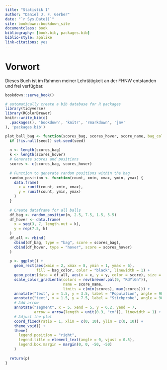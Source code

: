 ```yaml
---
title: "Statistik 1"
author: "Daniel J. F. Gerber"
date: "`r Sys.Date()`"
site: bookdown::bookdown_site
documentclass: book
bibliography: [book.bib, packages.bib]
biblio-style: apalike
link-citations: yes
---
```



# Vorwort {-}

Dieses Buch ist im Rahmen meiner Lehrtätigkeit an der FHNW entstanden und frei verfügbar.

```r
bookdown::serve_book()
```

```r
# automatically create a bib database for R packages
library(tidyverse)
library(RColorBrewer)
knitr::write_bib(c(
  .packages(), 'bookdown', 'knitr', 'rmarkdown', 'jmv'
), 'packages.bib')
```

```r
plot_ball_bag <- function(scores_bag, scores_hover, score_name, bag_color = "lightgrey", seed = NULL) {
  if (!is.null(seed)) set.seed(seed)
  
  n <- length(scores_bag)
  k <- length(scores_hover)
  # Generate scores and positions
  scores <- c(scores_bag, scores_hover)
  
  # Function to generate random positions within the bag
  random_position <- function(count, xmin, xmax, ymin, ymax) {
    data.frame(
      x = runif(count, xmin, xmax),
      y = runif(count, ymin, ymax)
    )
  }
  
  # Create dataframe for all balls
  df_bag <- random_position(n, 2.5, 7.5, 1.5, 5.5)
  df_hover <- data.frame(
    x = seq(3, 7, length.out = k),
    y = rep(7.5, k)
  )
  df_all <- rbind(
    cbind(df_bag, type = "bag", score = scores_bag),
    cbind(df_hover, type = "hover", score = scores_hover)
  )
  
  p <- ggplot() +
    geom_rect(aes(xmin = 2, xmax = 8, ymin = 1, ymax = 6), 
              fill = bag_color, color = "black", linewidth = 1) +
    geom_point(data = df_all, aes(x = x, y = y, color = score), size = 5) +
    scale_color_gradientn(colors = rev(brewer.pal(9, "RdYlGn")), 
                          name = score_name,
                          limits = c(min(scores), max(scores))) +
    annotate("text", x = 1.5, y = 3.5, label = "Population", angle = 90, hjust = 0.5) +
    annotate("text", x = 1.5, y = 7.5, label = "Stichprobe", angle = 90, hjust = 0.5) +
    # Add arrow
    annotate("segment", x = 5, xend = 5, y = 6.2, yend = 7,
             arrow = arrow(length = unit(0.3, "cm")), linewidth = 1) +
    # Adjust the plot
    coord_fixed(ratio = 1, xlim = c(0, 10), ylim = c(0, 10)) +
    theme_void() +
    theme(
      legend.position = "right",
      legend.title = element_text(angle = 0, vjust = 0.5),
      legend.box.margin = margin(0, 0, -50, -50)
    )
  
  return(p)
}
```